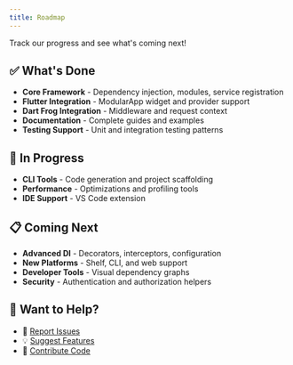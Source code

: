 ```yaml
---
title: Roadmap
---
```


Track our progress and see what's coming next!

## ✅ What's Done

- **Core Framework** - Dependency injection, modules, service registration
- **Flutter Integration** - ModularApp widget and provider support  
- **Dart Frog Integration** - Middleware and request context
- **Documentation** - Complete guides and examples
- **Testing Support** - Unit and integration testing patterns

## 🚧 In Progress

- **CLI Tools** - Code generation and project scaffolding
- **Performance** - Optimizations and profiling tools
- **IDE Support** - VS Code extension

## 📋 Coming Next

- **Advanced DI** - Decorators, interceptors, configuration
- **New Platforms** - Shelf, CLI, and web support
- **Developer Tools** - Visual dependency graphs
- **Security** - Authentication and authorization helpers

## 🤝 Want to Help?

- 🐛 [Report Issues](https://github.com/chornthorn/nest-dart/issues)
- 💡 [Suggest Features](https://github.com/chornthorn/nest-dart/discussions)
- 🔧 [Contribute Code](https://github.com/chornthorn/nest-dart/pulls)